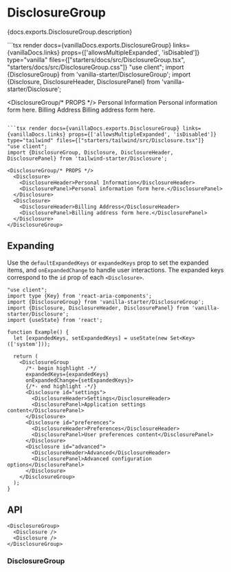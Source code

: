 

# DisclosureGroup

<PageDescription>{docs.exports.DisclosureGroup.description}</PageDescription>

<ExampleSwitcher>
  ```tsx render docs={vanillaDocs.exports.DisclosureGroup} links={vanillaDocs.links} props={['allowsMultipleExpanded', 'isDisabled']} type="vanilla" files={["starters/docs/src/DisclosureGroup.tsx", "starters/docs/src/DisclosureGroup.css"]}
  "use client";
  import {DisclosureGroup} from 'vanilla-starter/DisclosureGroup';
  import {Disclosure, DisclosureHeader, DisclosurePanel} from 'vanilla-starter/Disclosure';

  <DisclosureGroup/* PROPS */>
    <Disclosure>
      <DisclosureHeader>Personal Information</DisclosureHeader>
      <DisclosurePanel>Personal information form here.</DisclosurePanel>
    </Disclosure>
    <Disclosure>
      <DisclosureHeader>Billing Address</DisclosureHeader>
      <DisclosurePanel>Billing address form here.</DisclosurePanel>
    </Disclosure>
  </DisclosureGroup>
  ```

  ```tsx render docs={vanillaDocs.exports.DisclosureGroup} links={vanillaDocs.links} props={['allowsMultipleExpanded', 'isDisabled']} type="tailwind" files={["starters/tailwind/src/Disclosure.tsx"]}
  "use client";
  import {DisclosureGroup, Disclosure, DisclosureHeader, DisclosurePanel} from 'tailwind-starter/Disclosure';

  <DisclosureGroup/* PROPS */>
    <Disclosure>
      <DisclosureHeader>Personal Information</DisclosureHeader>
      <DisclosurePanel>Personal information form here.</DisclosurePanel>
    </Disclosure>
    <Disclosure>
      <DisclosureHeader>Billing Address</DisclosureHeader>
      <DisclosurePanel>Billing address form here.</DisclosurePanel>
    </Disclosure>
  </DisclosureGroup>
  ```
</ExampleSwitcher>

## Expanding

Use the `defaultExpandedKeys` or `expandedKeys` prop to set the expanded items, and `onExpandedChange` to handle user interactions. The expanded keys correspond to the `id` prop of each `<Disclosure>`.

```tsx render
"use client";
import type {Key} from 'react-aria-components';
import {DisclosureGroup} from 'vanilla-starter/DisclosureGroup';
import {Disclosure, DisclosureHeader, DisclosurePanel} from 'vanilla-starter/Disclosure';
import {useState} from 'react';

function Example() {
  let [expandedKeys, setExpandedKeys] = useState(new Set<Key>(['system']));

  return (
    <DisclosureGroup
      /*- begin highlight -*/
      expandedKeys={expandedKeys}
      onExpandedChange={setExpandedKeys}>
      {/*- end highlight -*/}
      <Disclosure id="settings">
        <DisclosureHeader>Settings</DisclosureHeader>
        <DisclosurePanel>Application settings content</DisclosurePanel>
      </Disclosure>
      <Disclosure id="preferences">
        <DisclosureHeader>Preferences</DisclosureHeader>
        <DisclosurePanel>User preferences content</DisclosurePanel>
      </Disclosure>
      <Disclosure id="advanced">
        <DisclosureHeader>Advanced</DisclosureHeader>
        <DisclosurePanel>Advanced configuration options</DisclosurePanel>
      </Disclosure>
    </DisclosureGroup>
  );
}
```

## API

<Anatomy />

```tsx links={{DisclosureGroup: '#disclosuregroup', Disclosure: 'Disclosure.html'}}
<DisclosureGroup>
  <Disclosure />
  <Disclosure />
</DisclosureGroup>
```

### DisclosureGroup

<PropTable component={docs.exports.DisclosureGroup} links={docs.links} />

<StateTable defaultClassName="react-aria-DisclosureGroup" properties={docs.exports.DisclosureGroupRenderProps.properties} />
